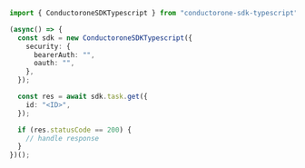```typescript Get.ts
import { ConductoroneSDKTypescript } from "conductorone-sdk-typescript";

(async() => {
  const sdk = new ConductoroneSDKTypescript({
    security: {
      bearerAuth: "",
      oauth: "",
    },
  });

  const res = await sdk.task.get({
    id: "<ID>",
  });

  if (res.statusCode == 200) {
    // handle response
  }
})();
```
